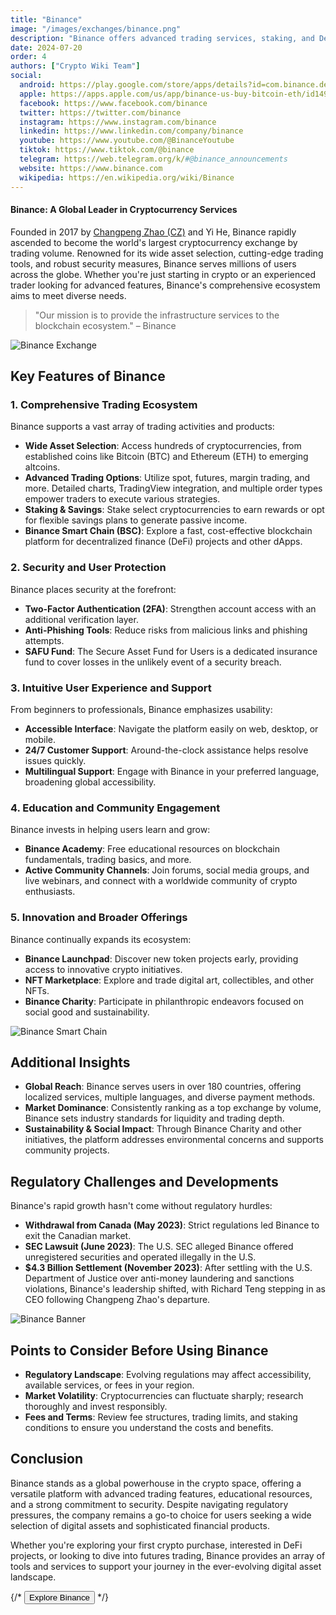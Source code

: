 ```yaml
---
title: "Binance"
image: "/images/exchanges/binance.png"
description: "Binance offers advanced trading services, staking, and DeFi opportunities, making it a global leader in crypto."
date: 2024-07-20
order: 4
authors: ["Crypto Wiki Team"]
social:
  android: https://play.google.com/store/apps/details?id=com.binance.dev
  apple: https://apps.apple.com/us/app/binance-us-buy-bitcoin-eth/id1492670702
  facebook: https://www.facebook.com/binance
  twitter: https://twitter.com/binance
  instagram: https://www.instagram.com/binance
  linkedin: https://www.linkedin.com/company/binance
  youtube: https://www.youtube.com/@BinanceYoutube
  tiktok: https://www.tiktok.com/@binance
  telegram: https://web.telegram.org/k/#@binance_announcements
  website: https://www.binance.com
  wikipedia: https://en.wikipedia.org/wiki/Binance
---
```


#### Binance: A Global Leader in Cryptocurrency Services

Founded in 2017 by [Changpeng Zhao (CZ)](/crypto-ogs/changpeng-zhao) and Yi He, Binance rapidly ascended to become the world's largest cryptocurrency exchange by trading volume. Renowned for its wide asset selection, cutting-edge trading tools, and robust security measures, Binance serves millions of users across the globe. Whether you're just starting in crypto or an experienced trader looking for advanced features, Binance's comprehensive ecosystem aims to meet diverse needs.

> "Our mission is to provide the infrastructure services to the blockchain ecosystem." – Binance

![Binance Exchange](/images/exchanges/binance.png)

## Key Features of Binance

### 1. Comprehensive Trading Ecosystem

Binance supports a vast array of trading activities and products:

- **Wide Asset Selection**: Access hundreds of cryptocurrencies, from established coins like Bitcoin (BTC) and Ethereum (ETH) to emerging altcoins.
- **Advanced Trading Options**: Utilize spot, futures, margin trading, and more. Detailed charts, TradingView integration, and multiple order types empower traders to execute various strategies.
- **Staking & Savings**: Stake select cryptocurrencies to earn rewards or opt for flexible savings plans to generate passive income.
- **Binance Smart Chain (BSC)**: Explore a fast, cost-effective blockchain platform for decentralized finance (DeFi) projects and other dApps.

### 2. Security and User Protection

Binance places security at the forefront:

- **Two-Factor Authentication (2FA)**: Strengthen account access with an additional verification layer.
- **Anti-Phishing Tools**: Reduce risks from malicious links and phishing attempts.
- **SAFU Fund**: The Secure Asset Fund for Users is a dedicated insurance fund to cover losses in the unlikely event of a security breach.

### 3. Intuitive User Experience and Support

From beginners to professionals, Binance emphasizes usability:

- **Accessible Interface**: Navigate the platform easily on web, desktop, or mobile.
- **24/7 Customer Support**: Around-the-clock assistance helps resolve issues quickly.
- **Multilingual Support**: Engage with Binance in your preferred language, broadening global accessibility.

### 4. Education and Community Engagement

Binance invests in helping users learn and grow:

- **Binance Academy**: Free educational resources on blockchain fundamentals, trading basics, and more.
- **Active Community Channels**: Join forums, social media groups, and live webinars, and connect with a worldwide community of crypto enthusiasts.

### 5. Innovation and Broader Offerings

Binance continually expands its ecosystem:

- **Binance Launchpad**: Discover new token projects early, providing access to innovative crypto initiatives.
- **NFT Marketplace**: Explore and trade digital art, collectibles, and other NFTs.
- **Binance Charity**: Participate in philanthropic endeavors focused on social good and sustainability.

![Binance Smart Chain](/images/posts/binance-smart-chain.png)

## Additional Insights

- **Global Reach**: Binance serves users in over 180 countries, offering localized services, multiple languages, and diverse payment methods.
- **Market Dominance**: Consistently ranking as a top exchange by volume, Binance sets industry standards for liquidity and trading depth.
- **Sustainability & Social Impact**: Through Binance Charity and other initiatives, the platform addresses environmental concerns and supports community projects.

## Regulatory Challenges and Developments

Binance's rapid growth hasn't come without regulatory hurdles:

- **Withdrawal from Canada (May 2023)**: Strict regulations led Binance to exit the Canadian market.
- **SEC Lawsuit (June 2023)**: The U.S. SEC alleged Binance offered unregistered securities and operated illegally in the U.S.
- **$4.3 Billion Settlement (November 2023)**: After settling with the U.S. Department of Justice over anti-money laundering and sanctions violations, Binance's leadership shifted, with Richard Teng stepping in as CEO following Changpeng Zhao's departure.

![Binance Banner](/images/posts/binance-banner.png)

## Points to Consider Before Using Binance

- **Regulatory Landscape**: Evolving regulations may affect accessibility, available services, or fees in your region.
- **Market Volatility**: Cryptocurrencies can fluctuate sharply; research thoroughly and invest responsibly.
- **Fees and Terms**: Review fee structures, trading limits, and staking conditions to ensure you understand the costs and benefits.

## Conclusion

Binance stands as a global powerhouse in the crypto space, offering a versatile platform with advanced trading features, educational resources, and a strong commitment to security. Despite navigating regulatory pressures, the company remains a go-to choice for users seeking a wide selection of digital assets and sophisticated financial products.

Whether you're exploring your first crypto purchase, interested in DeFi projects, or looking to dive into futures trading, Binance provides an array of tools and services to support your journey in the ever-evolving digital asset landscape.

{/* <Button href="https://www.binance.com/">Explore Binance</Button> */}
